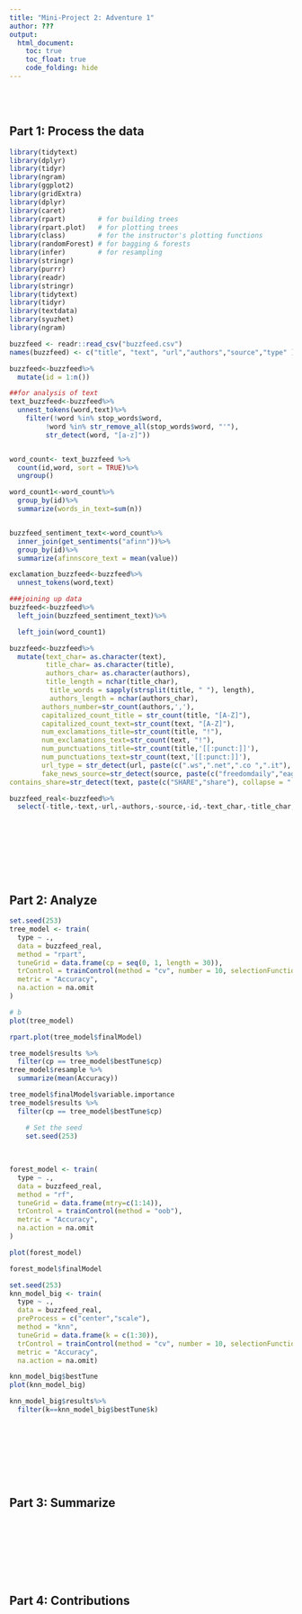 ```yaml
---
title: "Mini-Project 2: Adventure 1"
author: ???
output: 
  html_document:
    toc: true
    toc_float: true
    code_folding: hide
---
```





\
\



## Part 1: Process the data

```r
library(tidytext)
library(dplyr)
library(tidyr)
library(ngram)
library(ggplot2)
library(gridExtra)
library(dplyr)
library(caret)
library(rpart)        # for building trees
library(rpart.plot)   # for plotting trees
library(class)        # for the instructor's plotting functions
library(randomForest) # for bagging & forests
library(infer)        # for resampling
library(stringr)
library(purrr)
library(readr)
library(stringr)
library(tidytext)
library(tidyr)
library(textdata)
library(syuzhet)
library(ngram)

buzzfeed <- readr::read_csv("buzzfeed.csv")
names(buzzfeed) <- c("title", "text", "url","authors","source","type" )

buzzfeed<-buzzfeed%>%
  mutate(id = 1:n())


```

```r
##for analysis of text
text_buzzfeed<-buzzfeed%>%
  unnest_tokens(word,text)%>%
    filter(!word %in% stop_words$word,
         !word %in% str_remove_all(stop_words$word, "'"),
         str_detect(word, "[a-z]"))


word_count<- text_buzzfeed %>%
  count(id,word, sort = TRUE)%>%
  ungroup()

word_count1<-word_count%>%
  group_by(id)%>%
  summarize(words_in_text=sum(n))


buzzfeed_sentiment_text<-word_count%>%
  inner_join(get_sentiments("afinn"))%>%
  group_by(id)%>%
  summarize(afinnscore_text = mean(value))

exclamation_buzzfeed<-buzzfeed%>%
  unnest_tokens(word,text)

```



```r
###joining up data
buzzfeed<-buzzfeed%>%
  left_join(buzzfeed_sentiment_text)%>%

  left_join(word_count1)

buzzfeed<-buzzfeed%>%
  mutate(text_char= as.character(text),
         title_char= as.character(title),
         authors_char= as.character(authors),
         title_length = nchar(title_char),
          title_words = sapply(strsplit(title, " "), length),
          authors_length = nchar(authors_char),
        authors_number=str_count(authors,','),
        capitalized_count_title = str_count(title, "[A-Z]"),
        capitalized_count_text=str_count(text, "[A-Z]"),
        num_exclamations_title=str_count(title, "!"),
        num_exclamations_text=str_count(text, "!"),
        num_punctuations_title=str_count(title,'[[:punct:]]'),
        num_punctuations_text=str_count(text,'[[:punct:]]'),
        url_type = str_detect(url, paste(c(".ws",".net",".co ",".it"), collapse = "|")),
        fake_news_source=str_detect(source, paste(c("freedomdaily","eaglerising","addictinginfo ","occupydemocrats","rightwingnews"), collapse = "|")),
contains_share=str_detect(text, paste(c("SHARE","share"), collapse = "|")))

buzzfeed_real<-buzzfeed%>%
  select(-title,-text,-url,-authors,-source,-id,-text_char,-title_char,-authors_char,)

```

\
\
\
\
\
\



## Part 2: Analyze
```r
set.seed(253)
tree_model <- train(
  type ~ .,
  data = buzzfeed_real,
  method = "rpart",
  tuneGrid = data.frame(cp = seq(0, 1, length = 30)),
  trControl = trainControl(method = "cv", number = 10, selectionFunction = "best"),
  metric = "Accuracy",
  na.action = na.omit
)

# b 
plot(tree_model)
```

```r
rpart.plot(tree_model$finalModel)

```
```r
tree_model$results %>% 
  filter(cp == tree_model$bestTune$cp)
tree_model$resample %>% 
  summarize(mean(Accuracy))

```




```r
tree_model$finalModel$variable.importance
tree_model$results %>% 
  filter(cp == tree_model$bestTune$cp)
```
```r
    # Set the seed
    set.seed(253)
    
    
    
forest_model <- train(
  type ~ .,
  data = buzzfeed_real,
  method = "rf",
  tuneGrid = data.frame(mtry=c(1:14)),
  trControl = trainControl(method = "oob"),
  metric = "Accuracy",
  na.action = na.omit
)
```



```r
plot(forest_model)
```

```r
forest_model$finalModel
```

```r
set.seed(253)
knn_model_big <- train(
  type ~ .,
  data = buzzfeed_real,
  preProcess = c("center","scale"),
  method = "knn",
  tuneGrid = data.frame(k = c(1:30)),
  trControl = trainControl(method = "cv", number = 10, selectionFunction = "best"),
  metric = "Accuracy",
  na.action = na.omit)
```

```r
knn_model_big$bestTune
plot(knn_model_big)
```
```r
knn_model_big$results%>%
  filter(k==knn_model_big$bestTune$k)
```





\
\
\
\
\
\



## Part 3: Summarize




\
\
\
\
\
\



## Part 4: Contributions





